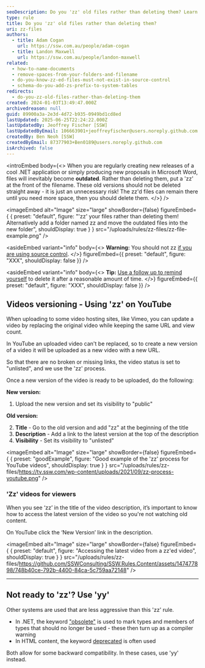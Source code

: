 ```yaml
---
seoDescription: Do you 'zz' old files rather than deleting them? Learn how to preserve your outdated .NET application releases and Microsoft Word proposals by prefixing filenames with 'zz'.
type: rule
title: Do you 'zz' old files rather than deleting them?
uri: zz-files
authors:
  - title: Adam Cogan
    url: https://ssw.com.au/people/adam-cogan
  - title: Landon Maxwell
    url: https://ssw.com.au/people/landon-maxwell
related:
  - how-to-name-documents
  - remove-spaces-from-your-folders-and-filename
  - do-you-know-zz-ed-files-must-not-exist-in-source-control
  - schema-do-you-add-zs-prefix-to-system-tables
redirects:
  - do-you-zz-old-files-rather-than-deleting-them
created: 2024-01-03T13:49:47.000Z
archivedreason: null
guid: 89900a3a-2e3d-4d72-b935-0949bd1cd8ed
lastUpdated: 2025-06-25T22:24:22.000Z
lastUpdatedBy: Jeoffrey Fischer [SSW]
lastUpdatedByEmail: 106663901+jeoffreyfischer@users.noreply.github.com
createdBy: Ben Neoh [SSW]
createdByEmail: 87377903+Ben0189@users.noreply.github.com
isArchived: false
---
```


<introEmbed
  body={<>
When you are regularly creating new releases of a cool .NET application or simply producing new proposals in Microsoft Word, files will inevitably become **outdated**. Rather than deleting them, put a 'zz' at the front of the filename. These old versions should not be deleted straight away - it is just an unnecessary risk! The zz'd files can remain there until you need more space, then you should delete them.
  </>}
/>

<imageEmbed
  alt="Image"
  size="large"
  showBorder={false}
  figureEmbed={ {
    preset: "default",
    figure: "'zz' your files rather than deleting them! Alternatively add a folder named zz and move the outdated files into the new folder",
    shouldDisplay: true
  } }
  src="/uploads/rules/zz-files/zz-file-example.png"
/>

<asideEmbed
  variant="info"
  body={<>
    **Warning:** You should not zz [if you are using source control](/do-you-know-zz-ed-files-must-not-exist-in-source-control).
  </>}
  figureEmbed={{
    preset: "default",
    figure: "XXX",
    shouldDisplay: false
  }}
/>

<asideEmbed
  variant="info"
  body={<>
    **Tip:** [Use a follow up to remind yourself](/follow-up-effectively) to delete it after a reasonable amount of time.
  </>}
  figureEmbed={{
    preset: "default",
    figure: "XXX",
    shouldDisplay: false
  }}
/>

## Videos versioning - Using 'zz' on YouTube

When uploading to some video hosting sites, like Vimeo, you can update a video by replacing the original video while keeping the same URL and view count.

In YouTube an uploaded video can't be replaced, so to create a new version of a video it will be uploaded as a new video with a new URL.

So that there are no broken or missing links, the video status is set to "unlisted", and we use the 'zz' process.

Once a new version of the video is ready to be uploaded, do the following:

**New version:**

1. Upload the new version and set its visibility to "public"

**Old version:**

2. **Title** - Go to the old version and add "zz" at the beginning of the title
3. **Description** - Add a link to the latest version at the top of the description
4. **Visibility** - Set its visibility to "unlisted"

<imageEmbed
  alt="Image"
  size="large"
  showBorder={false}
  figureEmbed={ {
    preset: "goodExample",
    figure: "Good example of the 'zz' process for YouTube videos",
    shouldDisplay: true
  } }
  src="/uploads/rules/zz-files/https://tv.ssw.com/wp-content/uploads/2021/09/zz-process-youtube.png"
/>

### 'Zz' videos for viewers

When you see ‘zz’ in the title of the video description, it’s important to know how to access the latest version of the video so you're not watching old content.

On YouTube click the ‘New Version’ link in the description.


<imageEmbed
  alt="Image"
  size="large"
  showBorder={false}
  figureEmbed={ {
    preset: "default",
    figure: "Accessing the latest video from a zz'ed video",
    shouldDisplay: true
  } }
  src="/uploads/rules/zz-files/https://github.com/SSWConsulting/SSW.Rules.Content/assets/147477898/748b40ce-792b-4400-84ca-5c759aa72148"
/>

---

## Not ready to 'zz'? Use 'yy'

Other systems are used that are less aggressive than this 'zz' rule.

* In .NET, the keyword ["obsolete"](https://msdn.microsoft.com/en-us/library/22kk2b44%28v=vs.90%29.aspx?WT.mc_id=DT-MVP-33518) is used to mark types and members of types that should no longer be used - these then turn up as a compiler warning
* In HTML content, the keyword [deprecated](http://www.ssw.com.au/ssw/Redirect/Deprecated.htm) is often used

Both allow for some backward compatibility. In these cases, use 'yy' instead.

